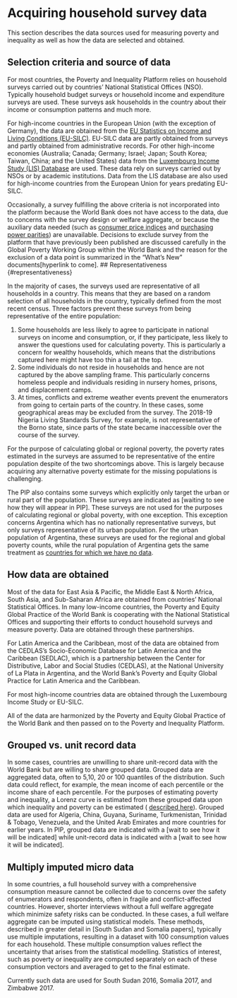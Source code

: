 # Acquiring household survey data {#acquiring}

This section describes the data sources used for measuring poverty and inequality as well as how the data are selected and obtained.

## Selection criteria and source of data {#selection}

For most countries, the Poverty and Inequality Platform relies on household surveys carried out by countries' National Statistical Offices (NSO). Typically household budget surveys or household income and expenditure surveys are used. These surveys ask households in the country about their income or consumption patterns and much more.

For high-income countries in the European Union (with the exception of Germany), the data are obtained from the [EU Statistics on Income and Living Conditions (EU-SILC)](https://ec.europa.eu/eurostat/web/microdata/european-union-statistics-on-income-and-living-conditions). EU-SILC data are partly obtained from surveys and partly obtained from administrative records. For other high-income economies (Australia; Canada; Germany; Israel; Japan; South Korea; Taiwan, China; and the United States) data from the [Luxembourg Income Study (LIS) Database](https://www.lisdatacenter.org) are used. These data rely on surveys carried out by NSOs or by academic institutions. Data from the LIS database are also used for high-income countries from the European Union for years predating EU-SILC.

Occasionally, a survey fulfilling the above criteria is not incorporated into the platform because the World Bank does not have access to the data, due to concerns with the survey design or welfare aggregate, or because the auxiliary data needed (such as [consumer price indices](#CPIs) and [purchasing power parities](#PPPs)) are unavailable. Decisions to exclude survey from the platform that have previously been published are discussed carefully in the Global Poverty Working Group within the World Bank and the reason for the exclusion of a data point is summarized in the "What's New" documents[hyperlink to come].
## Representativeness {#representativeness}

In the majority of cases, the surveys used are representative of all households in a country. This means that they are based on a random selection of all households in the country, typically defined from the most recent census. Three factors prevent these surveys from being representative of the entire population:

1. Some households are less likely to agree to participate in national surveys on income and consumption, or, if they participate, less likely to answer the questions used for calculating poverty. This is particularly a concern for wealthy households, which means that the distributions captured here might have too thin a tail at the top. 
2. Some individuals do not reside in households and hence are not captured by the above sampling frame. This particularly concerns homeless people and individuals residing in nursery homes, prisons, and displacement camps.
3. At times, conflicts and extreme weather events prevent the enumerators from going to certain parts of the country. In these cases, some geographical areas may be excluded from the survey. The 2018-19 Nigeria Living Standards Survey, for example, is not representative of the Borno state, since parts of the state became inaccessible over the course of the survey.

For the purpose of calculating global or regional poverty, the poverty rates estimated in the surveys are assumed to be representative of the entire population despite of the two shortcomings above. This is largely because acquiring any alternative poverty estimate for the missing populations is challenging.

The PIP also contains some surveys which explicitly only target the urban or rural part of the population. These surveys are indicated as [waiting to see how they will appear in PIP]. These surveys are not used for the purposes of calculating regional or global poverty, with one exception. This exception concerns Argentina which has no nationally representative surveys, but only surveys representative of its urban population. For the urban population of Argentina, these surveys are used for the regional and global poverty counts, while the rural population of Argentina gets the same treatment as [countries for which we have no data](#nodata).

## How data are obtained

Most of the data for East Asia & Pacific, the Middle East & North Africa, South Asia, and Sub-Saharan Africa are obtained from countries' National Statistical Offices. In many low-income countries, the Poverty and Equity Global Practice of the World Bank is cooperating with the National Statistical Offices and supporting their efforts to conduct household surveys and measure poverty. Data are obtained through these partnerships.

For Latin America and the Caribbean, most of the data are obtained from the CEDLAS's Socio-Economic Database for Latin America and the Caribbean (SEDLAC), which is a partnership between the Center for Distributive, Labor and Social Studies (CEDLAS), at the National University of La Plata in Argentina, and the World Bank’s Poverty and Equity Global Practice for Latin America and the Caribbean. 

For most high-income countries data are obtained through the Luxembourg Income Study or EU-SILC.

All of the data are harmonized by the Poverty and Equity Global Practice of the World Bank and then passed on to the Poverty and Inequality Platform.

## Grouped vs. unit record data {#grouped}

In some cases, countries are unwilling to share unit-record data with the World Bank but  are willing to share grouped data. Grouped data are aggregated data, often to 5,10, 20 or 100 quantiles of the distribution. Such data could reflect, for example, the mean income of each percentile or the income share of each percentile. For the purposes of estimating poverty and inequality, a Lorenz curve is estimated from these grouped data upon which inequality and poverty can be estimated ( [described here](#treatmentgroups)). Grouped data are used for Algeria, China, Guyana, Suriname, Turkmenistan, Trinidad & Tobago, Venezuela, and the United Arab Emirates and more countries for earlier years. In PIP, grouped data are indicated with a [wait to see how it will be indicated] while unit-record data is indicated with a [wait to see how it will be indicated].

## Multiply imputed micro data {#imputed}

In some countries, a full household survey with a comprehensive consumption measure cannot be collected due to concerns over the safety of enumerators and respondents, often in fragile and conflict-affected countries. However, shorter interviews without a full welfare aggregate which minimize safety risks can be conducted. In these cases, a full welfare aggregate can be imputed using statistical models. These methods, described in greater detail in [South Sudan and Somalia papers], typically use multiple imputations, resulting in a dataset with 100 consumption values for each household. These multiple consumption values reflect the uncertainty that arises from the statistical modelling. Statistics of interest, such as poverty or inequality are computed separately on each of these consumption vectors and averaged to get to the final estimate.

Currently such data are used for South Sudan 2016, Somalia 2017, and Zimbabwe 2017.
